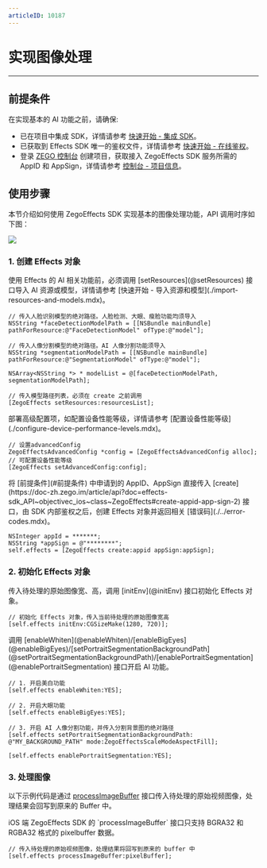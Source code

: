 ```yaml
---
articleID: 10187
---
```


# 实现图像处理

---

## 前提条件

在实现基本的 AI 功能之前，请确保:

- 已在项目中集成 SDK，详情请参考 [快速开始 - 集成 SDK](./import-the-sdk.mdx)。
- 已获取到 Effects SDK 唯一的鉴权文件，详情请参考 [快速开始 - 在线鉴权](./online-authentication.mdx)。
- 登录 [ZEGO 控制台](https://console.zego.im) 创建项目，获取接入 ZegoEffects SDK 服务所需的 AppID 和 AppSign，详情请参考 [控制台 - 项目信息](https://doc-zh.zego.im/article/12107)。


## 使用步骤

本节介绍如何使用 ZegoEffects SDK 实现基本的图像处理功能，API 调用时序如下图：

<Frame width="auto" height="auto">
  <img src="https://storage.zego.im/sdk-doc/Pics/AI_Vision/QuickStarts/Implemention_iOS_zh.png" />
</Frame>

### 1. 创建 Effects 对象

<Steps>
<Step title="传入 AI 资源或模型。  ">
使用 Effects 的 AI 相关功能前，必须调用 [setResources](@setResources) 接口导入 AI 资源或模型，详情请参考 [快速开始 - 导入资源和模型](./import-resources-and-models.mdx)。

```objc
// 传入人脸识别模型的绝对路径。人脸检测、大眼、瘦脸功能均须导入
NSString *faceDetectionModelPath = [[NSBundle mainBundle] pathForResource:@"FaceDetectionModel" ofType:@"model"];

// 传入人像分割模型的绝对路径。AI 人像分割功能须导入
NSString *segmentationModelPath = [[NSBundle mainBundle] pathForResource:@"SegmentationModel" ofType:@"model"];

NSArray<NSString *> * modelList = @[faceDetectionModelPath, segmentationModelPath];

// 传入模型路径列表，必须在 create 之前调用
[ZegoEffects setResources:resourcesList];
```
</Step>
<Step title="部署高级配置项">
部署高级配置项，如配置设备性能等级，详情请参考 [配置设备性能等级](./configure-device-performance-levels.mdx)。

```objc
// 设置advancedConfig
ZegoEffectsAdvancedConfig *config = [ZegoEffectsAdvancedConfig alloc];
// 可配置设备性能等级
[ZegoEffects setAdvancedConfig:config];
```
</Step>
<Step title="创建 Effects 对象">
将 [前提条件](#前提条件) 中申请到的 AppID、AppSign 直接传入 [create](https://doc-zh.zego.im/article/api?doc=effects-sdk_API~objectivec_ios~class~ZegoEffects#create-appid-app-sign-2) 接口，由 SDK 内部鉴权之后，创建 Effects 对象并返回相关 [错误码](./../error-codes.mdx)。

```objc
NSInteger appId = *******;
NSString *appSign = @"********";
self.effects = [ZegoEffects create:appid appSign:appSign];
```    
</Step>
</Steps>
  
### 2. 初始化 Effects 对象

<Steps>
<Step title="初始化 Effects 对象">
传入待处理的原始图像宽、高，调用 [initEnv](@initEnv) 接口初始化 Effects 对象。

```objc
// 初始化 Effects 对象，传入当前待处理的原始图像宽高
[self.effects initEnv:CGSizeMake(1280, 720)];
```
</Step>
<Step title="开启 AI 功能">
调用 [enableWhiten](@enableWhiten)/[enableBigEyes](@enableBigEyes)/[setPortraitSegmentationBackgroundPath](@setPortraitSegmentationBackgroundPath)/[enablePortraitSegmentation](@enablePortraitSegmentation) 接口开启 AI 功能。

```objc
// 1. 开启美白功能
[self.effects enableWhiten:YES];

// 2. 开启大眼功能              
[self.effects enableBigEyes:YES];

// 3. 开启 AI 人像分割功能，并传入分割背景图的绝对路径
[self.effects setPortraitSegmentationBackgroundPath: @"MY_BACKGROUND_PATH" mode:ZegoEffectsScaleModeAspectFill];

[self.effects enablePortraitSegmentation:YES];
```
</Step>
</Steps>

### 3. 处理图像

以下示例代码是通过 [processImageBuffer](@processImageBuffer) 接口传入待处理的原始视频图像，处理结果会回写到原来的 Buffer 中。

<Warning title="Warning">
iOS 端 ZegoEffects SDK 的 `processImageBuffer` 接口只支持 BGRA32 和 RGBA32 格式的 pixelbuffer 数据。
</Warning>

```objc
// 传入待处理的原始视频图像，处理结果将回写到原来的 buffer 中
[self.effects processImageBuffer:pixelBuffer];
```
